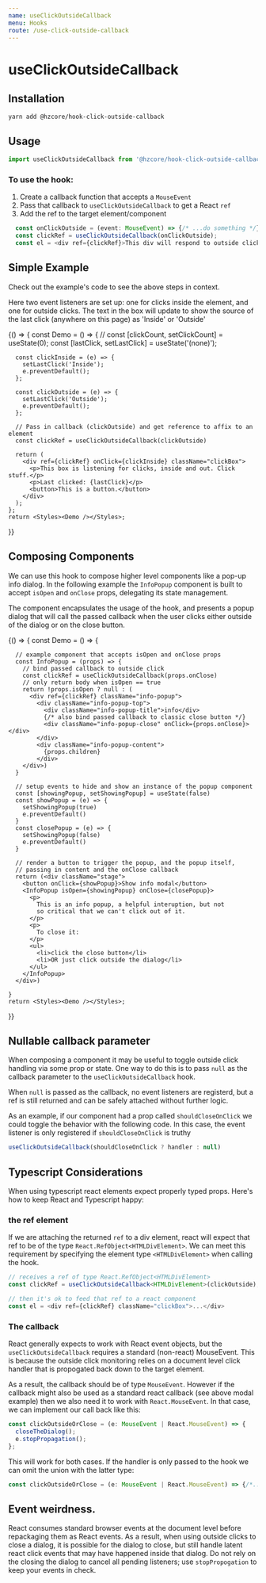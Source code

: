 ```yaml
---
name: useClickOutsideCallback
menu: Hooks
route: /use-click-outside-callback
---
```



# useClickOutsideCallback

## Installation

```shell
yarn add @hzcore/hook-click-outside-callback
```

## Usage

```js
import useClickOutsideCallback from '@hzcore/hook-click-outside-callback';
```

### To use the hook:

1. Create a callback function that accepts a `MouseEvent`
2. Pass that callback to `useClickOutsideCallback` to get a React `ref`
3. Add the ref to the target element/component

```typescript
  const onClickOutside = (event: MouseEvent) => {/* ...do something */};
  const clickRef = useClickOutsideCallback(onClickOutside);
  const el = <div ref={clickRef}>This div will respond to outside clicks</div>
```

## Simple Example 

Check out the example's code to see the above steps in context. 

Here two event listeners are set up: one for clicks inside the element, and one
for outside clicks. The text in the box will update to show the source of the
last click (anywhere on this page) as 'Inside' or 'Outside'

<Playground>
  {() => {
    const Demo = () => {
      // const [clickCount, setClickCount] = useState(0);
      const [lastClick, setLastClick] = useState('(none)');

      const clickInside = (e) => {
        setLastClick('Inside');
        e.preventDefault();
      };

      const clickOutside = (e) => {
        setLastClick('Outside');
        e.preventDefault();
      };
      
      // Pass in callback (clickOutside) and get reference to affix to an element 
      const clickRef = useClickOutsideCallback(clickOutside)

      return (
        <div ref={clickRef} onClick={clickInside} className="clickBox">
          <p>This box is listening for clicks, inside and out. Click stuff.</p>
          <p>Last clicked: {lastClick}</p>
          <button>This is a button.</button>
        </div>
      );
    };
    return <Styles><Demo /></Styles>;
  }}
</Playground>

## Composing Components 

We can use this hook to compose higher level components like a pop-up info
dialog. In the following example the `InfoPopup` component is built to accept
`isOpen` and `onClose` props, delegating its state management.

The component encapsulates the usage of the hook, and presents a popup dialog
that will call the passed callback when the user clicks either outside of the
dialog or on the close button.

<Playground>
  {() => { 
    const Demo = () => {

      // example component that accepts isOpen and onClose props
      const InfoPopup = (props) => { 
        // bind passed callback to outside click
        const clickRef = useClickOutsideCallback(props.onClose)
        // only return body when isOpen == true
        return !props.isOpen ? null : (
          <div ref={clickRef} className="info-popup">
            <div className="info-popup-top">
              <div className="info-popup-title">info</div>
              {/* also bind passed callback to classic close button */}
              <div className="info-popup-close" onClick={props.onClose}></div>
            </div>
            <div className="info-popup-content">  
              {props.children}
            </div>
        </div>)
      }

      // setup events to hide and show an instance of the popup component
      const [showingPopup, setShowingPopup] = useState(false)
      const showPopup = (e) => { 
        setShowingPopup(true) 
        e.preventDefault()
      }
      const closePopup = (e) => { 
        setShowingPopup(false) 
        e.preventDefault()
      }

      // render a button to trigger the popup, and the popup itself,
      // passing in content and the onClose callback
      return (<div className="stage">
        <button onClick={showPopup}>Show info modal</button>
        <InfoPopup isOpen={showingPopup} onClose={closePopup}>
          <p>
            This is an info popup, a helpful interuption, but not 
            so critical that we can't click out of it.
          </p>
          <p>
            To close it:
          </p>
          <ul>
            <li>click the close button</li>
            <li>OR just click outside the dialog</li>
          </ul>
        </InfoPopup>
      </div>)

    }
    return <Styles><Demo /></Styles>;
  }}
</Playground>

## Nullable callback parameter

When composing a component it may be useful to toggle outside click handling
via some prop or state. One way to do this is to pass `null` as the callback
parameter to the `useClickOutsideCallback` hook. 

When `null` is passed as the callback, no event listeners are registerd, but a
ref is still returned and can be safely attached without further logic.

As an example, if our component had a prop called `shouldCloseOnClick` we could
toggle the behavior with the following code. In this case, the event listener is 
only registered if `shouldCloseOnClick` is truthy

```js
useClickOutsideCallback(shouldCloseOnClick ? handler : null)
```

## Typescript Considerations

When using typescript react elements expect properly typed props. Here's how to
keep React and Typescript happy:

### the ref element

If we are attaching the returned `ref` to a div element, react will expect that
ref to be of the type `React.RefObject<HTMLDivElement>`. We can meet this
requirement by specifying the element type `<HTMLDivElement>` when calling the
hook.

```typescript
// receives a ref of type React.RefObject<HTMLDivElement>
const clickRef = useClickOutsideCallback<HTMLDivElement>(clickOutside);

// then it's ok to feed that ref to a react component
const el = <div ref={clickRef} className="clickBox">...</div>
```

### The callback

React generally expects to work with React event objects, but the
`useClickOutsideCallback` requires a standard (non-react) MouseEvent. This is
because the outside click monitoring relies on a document level click handler
that is propogated back down to the target element. 

As a result, the callback should be of type `MouseEvent`.  However if the 
callback might also be used as a standard react callback (see above modal example)
then we also need it to work with `React.MouseEvent`. In that case, we can implement
our call back like this:

```typescript
const clickOutsideOrClose = (e: MouseEvent | React.MouseEvent) => {
  closeTheDialog();
  e.stopPropagation();
};
```

This will work for both cases. If the handler is only passed to the hook we can
omit the union with the latter type:

```typescript
const clickOutsideOrClose = (e: MouseEvent | React.MouseEvent) => {/*...*/}
```

## Event weirdness. 

React consumes standard browser events at the document level before repackaging
them as React events. As a result, when using outside clicks to close a dialog,
it is possible for the dialog to close, but still handle latent react click
events that may have happened inside that dialog. Do not rely on the closing
the dialog to cancel all pending listeners; use `stopPropogation` to keep your
events in check.
